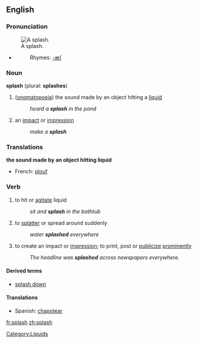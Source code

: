 ==English==

===Pronunciation===
[[Image:2006-02-13_Drop-impact.jpg|thumb|right|A splash.]]
*{{audio|en-us-splash.ogg|Audio (US)}}
*:Rhymes: [[Rhymes:English:-æʃ|-æʃ]]

===Noun===
'''splash''' (plural: '''splashes''')

# ([[onomatopoeia]]) the sound made by an object hitting a [[liquid]]
#: ''heard a '''splash''' in the pond''
# an [[impact]] or [[impression]]
#: ''make a '''splash'''''

===Translations===
'''the sound made by an object hitting liquid'''
{{top}}
*French: [[plouf]]
{{mid}}
{{bottom}}

===Verb===
{{en-verb|splash|es}}

# to hit or [[agitate]] liquid
#: ''sit and '''splash''' in the bathtub''
# to [[splatter]] or spread around suddenly
#: ''water '''splashed''' everywhere''
# to  create an impact or [[impression]]; to print, post or [[publicize]] [[prominent]]ly
#: ''The headline was '''splashed''' across newspapers everywhere.''

====Derived terms====
* [[splash down]]

====Translations====
*Spanish: [[chapotear]]

[[Category:Liquids]]

[[fr:splash]]
[[zh:splash]]